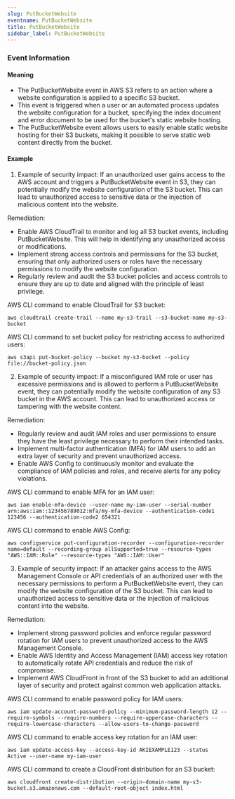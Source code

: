 ```yaml
--- 
slug: PutBucketWebsite
eventname: PutBucketWebsite
title: PutBucketWebsite
sidebar_label: PutBucketWebsite
---
```

                       
### Event Information

#### Meaning

- The PutBucketWebsite event in AWS S3 refers to an action where a website configuration is applied to a specific S3 bucket.
- This event is triggered when a user or an automated process updates the website configuration for a bucket, specifying the index document and error document to be used for the bucket's static website hosting.
- The PutBucketWebsite event allows users to easily enable static website hosting for their S3 buckets, making it possible to serve static web content directly from the bucket.

#### Example

1. Example of security impact: If an unauthorized user gains access to the AWS account and triggers a PutBucketWebsite event in S3, they can potentially modify the website configuration of the S3 bucket. This can lead to unauthorized access to sensitive data or the injection of malicious content into the website.

Remediation:
- Enable AWS CloudTrail to monitor and log all S3 bucket events, including PutBucketWebsite. This will help in identifying any unauthorized access or modifications.
- Implement strong access controls and permissions for the S3 bucket, ensuring that only authorized users or roles have the necessary permissions to modify the website configuration.
- Regularly review and audit the S3 bucket policies and access controls to ensure they are up to date and aligned with the principle of least privilege.

AWS CLI command to enable CloudTrail for S3 bucket:
```
aws cloudtrail create-trail --name my-s3-trail --s3-bucket-name my-s3-bucket
```

AWS CLI command to set bucket policy for restricting access to authorized users:
```
aws s3api put-bucket-policy --bucket my-s3-bucket --policy file://bucket-policy.json
```

2. Example of security impact: If a misconfigured IAM role or user has excessive permissions and is allowed to perform a PutBucketWebsite event, they can potentially modify the website configuration of any S3 bucket in the AWS account. This can lead to unauthorized access or tampering with the website content.

Remediation:
- Regularly review and audit IAM roles and user permissions to ensure they have the least privilege necessary to perform their intended tasks.
- Implement multi-factor authentication (MFA) for IAM users to add an extra layer of security and prevent unauthorized access.
- Enable AWS Config to continuously monitor and evaluate the compliance of IAM policies and roles, and receive alerts for any policy violations.

AWS CLI command to enable MFA for an IAM user:
```
aws iam enable-mfa-device --user-name my-iam-user --serial-number arn:aws:iam::123456789012:mfa/my-mfa-device --authentication-code1 123456 --authentication-code2 654321
```

AWS CLI command to enable AWS Config:
```
aws configservice put-configuration-recorder --configuration-recorder name=default --recording-group allSupported=true --resource-types "AWS::IAM::Role" --resource-types "AWS::IAM::User"
```

3. Example of security impact: If an attacker gains access to the AWS Management Console or API credentials of an authorized user with the necessary permissions to perform a PutBucketWebsite event, they can modify the website configuration of the S3 bucket. This can lead to unauthorized access to sensitive data or the injection of malicious content into the website.

Remediation:
- Implement strong password policies and enforce regular password rotation for IAM users to prevent unauthorized access to the AWS Management Console.
- Enable AWS Identity and Access Management (IAM) access key rotation to automatically rotate API credentials and reduce the risk of compromise.
- Implement AWS CloudFront in front of the S3 bucket to add an additional layer of security and protect against common web application attacks.

AWS CLI command to enable password policy for IAM users:
```
aws iam update-account-password-policy --minimum-password-length 12 --require-symbols --require-numbers --require-uppercase-characters --require-lowercase-characters --allow-users-to-change-password
```

AWS CLI command to enable access key rotation for an IAM user:
```
aws iam update-access-key --access-key-id AKIEXAMPLE123 --status Active --user-name my-iam-user
```

AWS CLI command to create a CloudFront distribution for an S3 bucket:
```
aws cloudfront create-distribution --origin-domain-name my-s3-bucket.s3.amazonaws.com --default-root-object index.html
```


 